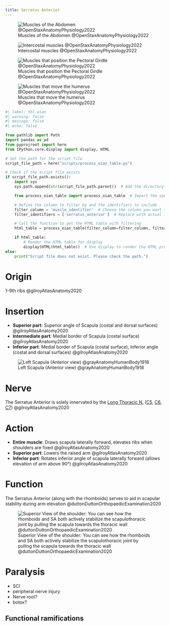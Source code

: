 ```yaml
---
title: Serratus Anterior
---
```



:::{layout-ncol="2"}
![Muscles of the Abdomen @OpenStaxAnatomyPhysiology2022](/The Archive/Images/OpenStax Anatomy and Physiology 2e/fig11.16 Muscles of the Abdomen.jpeg){#fig-openstax-fig11.16}

![Intercostal muscles @OpenStaxAnatomyPhysiology2022](/The Archive/Images/OpenStax Anatomy and Physiology 2e/fig11.18 Intercostal Muscles.jpeg){#fig-openstax-fig11.18}

:::

![Muscles that position the Pectoral Girdle @OpenStaxAnatomyPhysiology2022](/The Archive/Images/OpenStax Anatomy and Physiology 2e/fig11.22 Muscles That Position the Pectoral Girdle.jpeg){#fig-openstax-fig11.22}

![Muscles that move the humerus @OpenStaxAnatomyPhysiology2022](/The Archive/Images/OpenStax Anatomy and Physiology 2e/fig11.23 Muscles That Move the Humerus.jpeg){#fig-openstax-fig11.23}



```python
#| label: tbl-oian
#| warning: false
#| message: false
#| echo: false

from pathlib import Path
import pandas as pd
from pyprojroot import here
from IPython.core.display import display, HTML

# Set the path for the script file
script_file_path = here("scripts/process_oian_table.py")

# Check if the script file exists
if script_file_path.exists():
    import sys
    sys.path.append(str(script_file_path.parent))  # Add the directory of the script to the system path

    from process_oian_table import process_oian_table  # Import the specific function

    # Define the column to filter by and the identifiers to include
    filter_column = 'muscle_identifier'  # Choose the column you want to filter by
    filter_identifiers = ['serratus_anterior']  # Replace with actual identifiers you want to include

    # Call the function to get the HTML table with filtering
    html_table = process_oian_table(filter_column=filter_column, filter_identifiers=filter_identifiers)

    if html_table:
        # Render the HTML table for display
        display(HTML(html_table))  # Use display to render the HTML properly
else:
    print("Script file does not exist. Please check the path.")

```

# Origin {#origin}
1-9th ribs @gilroyAtlasAnatomy2020

# Insertion {#insertion}


- **Superior part**: Superior angle of Scapula (costal and dorsal surfaces) @gilroyAtlasAnatomy2020
- **Intermediate part**: Medial border of Scapula (costal surface) @gilroyAtlasAnatomy2020
- **Inferior part**: Medial border of Scapula (costal surface), Inferior angle (costal and dorsal surfaces) @gilroyAtlasAnatomy2020

![Left Scapula (Anterior view) @grayAnatomyHumanBody1918](/The Archive/Images/Gray anatomy 1918 images/Osteology/image202 gray1918 Left scapula. Costal surface.gif){#fig-gray19180image202}

# Nerve

The Serratus Anterior is solely innervated by the [Long Thoracic N.]({{< var ref-long-thoracic-nerve.path >}}) ([C5]({{< var ref-nerve-root.c5 >}}), [C6]({{< var ref-nerve-root.c6 >}}), [C7]({{< var ref-nerve-root.c7 >}})) @gilroyAtlasAnatomy2020

# Action {#action}


- **Entire muscle**: Draws scapula laterally forward, elevates ribs when shoulders are fixed @gilroyAtlasAnatomy2020
- **Superior part**: Lowers the raised arm @gilroyAtlasAnatomy2020 
- **Inferior part**: Rotates inferior angle of scapula laterally forward (allows elevation of arm above 90°) @gilroyAtlasAnatomy2020




# Function

The Serratus Anterior (along with the rhomboids) serves to aid in scapular stability during arm elevation @duttonDuttonOrthopaedicExamination2020 

![Superior View of the shoulder: You can see how the rhomboids and SA both actively stabilize the scapulothoracic joint by pulling the scapula towards the thoracic wall @duttonDuttonOrthopaedicExamination2020](/The Archive/Anatomy/Skeletal Muscles/Upper Limb Muscles/Axioappendicular Posterior Muscles/images/Dutton fig16.2 Superior aspect of shoulder.png)


# Paralysis

- SCI
- peripheral nerve injury
- Nerve root?
- botox?

## Functional ramifications
